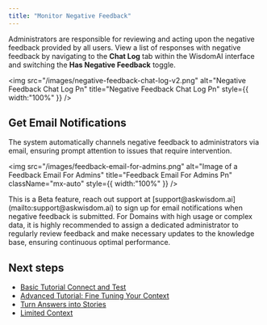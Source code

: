 ```yaml
---
title: "Monitor Negative Feedback"
---
```


Administrators are responsible for reviewing and acting upon the negative feedback provided by all users. View a list of responses with negative feedback by navigating to the **Chat Log** tab within the WisdomAI interface and switching the **Has Negative Feedback** toggle.

<img
  src="/images/negative-feedback-chat-log-v2.png"
  alt="Negative Feedback Chat Log Pn"
  title="Negative Feedback Chat Log Pn"
  style={{ width:"100%" }}
/>

## Get Email Notifications

The system automatically channels negative feedback to administrators via email, ensuring prompt attention to issues that require intervention.

<img
  src="/images/feedback-email-for-admins.png"
  alt="Image of a Feedback Email For Admins"
  title="Feedback Email For Admins Pn"
  className="mx-auto"
  style={{ width:"100%" }}
/>

<Info>
  This is a Beta feature, reach out support at [support@askwisdom.ai](mailto:support@askwisdom.ai) to sign up for email notifications when negative feedback is submitted.
</Info>

<Note>
  For Domains with high usage or complex data, it is highly recommended to assign a dedicated administrator to regularly review feedback and make necessary updates to the knowledge base, ensuring continuous optimal performance.
</Note>

## Next steps

- [Basic Tutorial Connect and Test](/setting-up-wisdom-ai/basic-tutorial-connect-and-test)
- [Advanced Tutorial: Fine Tuning Your Context](/setting-up-wisdom-ai/advanced-tutorial-fine-tuning-your-context)
- [Turn Answers into Stories](/using-wisdom-ai-everyday/turn-answers-into-stories)
- [Limited Context](/setting-up-wisdom-ai/feedback-mechanisms/limited-context)